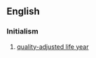 ==English==

===Initialism===
{{rfc-header|Initialism}}
{{head|en|initialism}}

# [[quality-adjusted life year]]